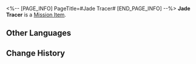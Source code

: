 <%-- [PAGE_INFO]
PageTitle=#Jade Tracer#
[END_PAGE_INFO] --%>
{{Item Infobox
|id          = 140199
|image       = Item Jade Tracer.png{{subst:void|<!--$UPLOAD:<<SpriteOutput/ItemFigures/140199.png>-<Item Jade Tracer.png>-<Item Icons>>-->}}
|type        = Mission Item
|invCategory = Missions
|rarity      = 3
|effect      = 
|description = The jade abacus accessory that Yanqing left behind while carrying out an operation. It records his activities, and was dropped at a timely moment to warn the Seat of Divine Foresight.
}}
'''Jade Tracer''' is a [[Mission Item]].

==Other Languages==
{{Other Languages
|en   = Jade Tracer
|zhs  = 示迹玉扣
|zht  = 示跡玉扣
|ja   = 明跡釦
|ko   = 행적 옥 단추
|es   = Rastreador de jade
|fr   = Traceur de jade
|ru   = Нефритовый маячок
|th   = กระดุมหยกสะกดรอย
|vi   = Dấu Ngọc Báo Hiệu
|de   = Jadetracker
|id   = Giok Pelacak
|pt   = Traçador de Jade
}}

==Change History==
{{Change History|1.1}}